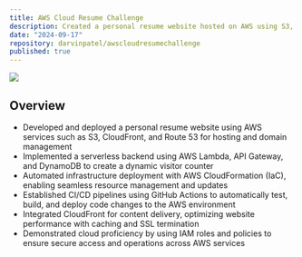 ```yaml
---
title: AWS Cloud Resume Challenge
description: Created a personal resume website hosted on AWS using S3, CloudFront, Route 53, Lambda, a serverless visitor counter (DynamoDB & API Gateway), CI/CD pipelines, and Terraform as IaC
date: "2024-09-17"
repository: darvinpatel/awscloudresumechallenge
published: true
---
```


[![](https://github.com/darvinpatel/awscloudresumechallenge/blob/main/images/crc_gif.gif?raw=true)](https://github.com/darvinpatel/awscloudresumechallenge)

## Overview

- Developed and deployed a personal resume website using AWS services such as S3, CloudFront, and Route 53 for hosting and domain management
- Implemented a serverless backend using AWS Lambda, API Gateway, and DynamoDB to create a dynamic visitor counter
- Automated infrastructure deployment with AWS CloudFormation (IaC), enabling seamless resource management and updates
- Established CI/CD pipelines using GitHub Actions to automatically test, build, and deploy code changes to the AWS environment
- Integrated CloudFront for content delivery, optimizing website performance with caching and SSL termination
- Demonstrated cloud proficiency by using IAM roles and policies to ensure secure access and operations across AWS services